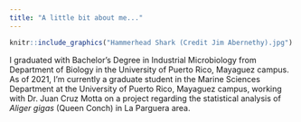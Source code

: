 ```yaml
---
title: "A little bit about me..."
---
```


```r
knitr::include_graphics("Hammerhead Shark (Credit Jim Abernethy).jpg")
```

I graduated with Bachelor's Degree in Industrial Microbiology from Department of Biology in the University of Puerto Rico, Mayaguez campus. As of 2021, I'm currently a graduate student in the Marine Sciences Department at the University of Puerto Rico, Mayaguez campus, working with Dr. Juan Cruz Motta on a project regarding the statistical analysis of *Aliger gigas* (Queen Conch) in La Parguera area.
